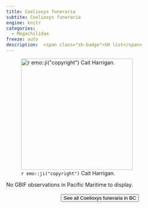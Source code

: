 ```yaml
---
title: Coelioxys funeraria
subtite: Coelioxys funeraria
engine: knitr
categories:
  - Megachilidae
freeze: auto
description:  <span class="sh-badge">SH list</span>
---
```

![`r emo::ji("copyright")` Cait Harrigan.](/files/no_bee.png){height=300}



No GBIF observations in Pacific Maritime to display.
<br><br>
<center>


<a href="NA"><button type="button" class="btn btn-secondary">See all Coelioxys funeraria in BC <i class="fa-solid fa-arrow-up-right-from-square"></i> </button></a>
</center>
